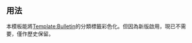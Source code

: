 <noinclude>{{template doc page viewed directly}}</noinclude>

== 用法 ==
本模板能將[[Template:Bulletin]]的分類標籤彩色化。但因為新版{{tl|Bulletin/item}}啟用，現已不需要，僅作歷史保留。

<includeonly>{{sandbox other||
[[Category:公告栏|模]]
}}</includeonly>